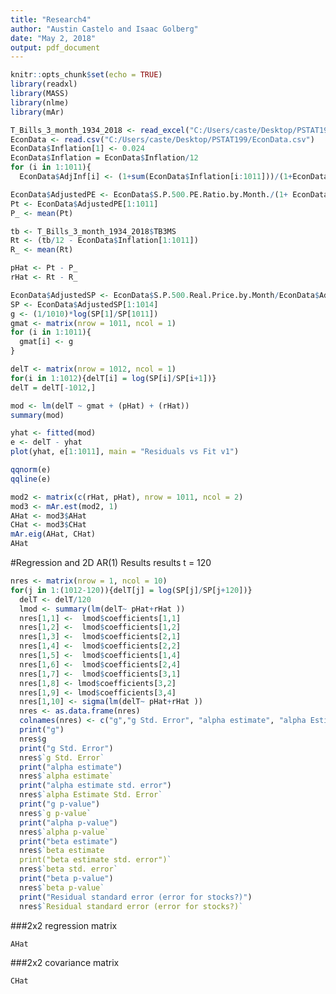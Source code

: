 ---
title: "Research4"
author: "Austin Castelo and Isaac Golberg"
date: "May 2, 2018"
output: pdf_document
---

```{r setup, include=FALSE}
knitr::opts_chunk$set(echo = TRUE)
library(readxl)
library(MASS)
library(nlme)
library(mAr)
```


```{r, include=FALSE}
T_Bills_3_month_1934_2018 <- read_excel("C:/Users/caste/Desktop/PSTAT199/T-Bills.xlsx")
EconData <- read.csv("C:/Users/caste/Desktop/PSTAT199/EconData.csv")
EconData$Inflation[1] <- 0.024
EconData$Inflation = EconData$Inflation/12
for (i in 1:1011){
  EconData$AdjInf[i] <- (1+sum(EconData$Inflation[i:1011]))/(1+EconData$Inflation[1011])}


```


```{r, include=FALSE}
EconData$AdjustedPE <- EconData$S.P.500.PE.Ratio.by.Month./(1+ EconData$Inflation)
Pt <- EconData$AdjustedPE[1:1011]
P_ <- mean(Pt)

tb <- T_Bills_3_month_1934_2018$TB3MS
Rt <- (tb/12 - EconData$Inflation[1:1011])
R_ <- mean(Rt)
```

 
```{r, include=FALSE}
pHat <- Pt - P_
rHat <- Rt - R_

```


```{r, include=FALSE}
EconData$AdjustedSP <- EconData$S.P.500.Real.Price.by.Month/EconData$AdjInf
SP <- EconData$AdjustedSP[1:1014]
g <- (1/1010)*log(SP[1]/SP[1011])
gmat <- matrix(nrow = 1011, ncol = 1)
for (i in 1:1011){
  gmat[i] <- g
}
```

```{r, include=FALSE}
delT <- matrix(nrow = 1012, ncol = 1)
for(i in 1:1012){delT[i] = log(SP[i]/SP[i+1])}
delT = delT[-1012,]
```



```{r, include=FALSE}
mod <- lm(delT ~ gmat + (pHat) + (rHat))
summary(mod)

```

```{r, include=FALSE}
yhat <- fitted(mod)
e <- delT - yhat
plot(yhat, e[1:1011], main = "Residuals vs Fit v1")
```

```{r, include=FALSE}
qqnorm(e)
qqline(e)
```

```{r, include=FALSE}
mod2 <- matrix(c(rHat, pHat), nrow = 1011, ncol = 2)
mod3 <- mAr.est(mod2, 1)
AHat <- mod3$AHat
CHat <- mod3$CHat
mAr.eig(AHat, CHat)
AHat
```
#Regression and 2D AR(1) Results results t = 120

```{r, echo=FALSE}
nres <- matrix(nrow = 1, ncol = 10)
for(j in 1:(1012-120)){delT[j] = log(SP[j]/SP[j+120])}
  delT <- delT/120
  lmod <- summary(lm(delT~ pHat+rHat ))
  nres[1,1] <-  lmod$coefficients[1,1]
  nres[1,2] <-  lmod$coefficients[1,2]
  nres[1,3] <-  lmod$coefficients[2,1]
  nres[1,4] <-  lmod$coefficients[2,2]
  nres[1,5] <-  lmod$coefficients[1,4]
  nres[1,6] <-  lmod$coefficients[2,4]
  nres[1,7] <-  lmod$coefficients[3,1]
  nres[1,8] <- lmod$coefficients[3,2]
  nres[1,9] <- lmod$coefficients[3,4]
  nres[1,10] <- sigma(lm(delT~ pHat+rHat ))
  nres <- as.data.frame(nres)
  colnames(nres) <- c("g","g Std. Error", "alpha estimate", "alpha Estimate Std. Error", "g p-value","alpha p-value", "beta estimate", "beta std. error", "beta p-value", "Residual standard error (error for stocks?)")
  print("g")
  nres$g
  print("g Std. Error") 
  nres$`g Std. Error`
  print("alpha estimate")
  nres$`alpha estimate`
  print("alpha estimate std. error")
  nres$`alpha Estimate Std. Error`
  print("g p-value")
  nres$`g p-value`
  print("alpha p-value")
  nres$`alpha p-value`
  print("beta estimate")
  nres$`beta estimate
  print("beta estimate std. error")`
  nres$`beta std. error`
  print("beta p-value")
  nres$`beta p-value`
  print("Residual standard error (error for stocks?)")
  nres$`Residual standard error (error for stocks?)`
```

###2x2 regression matrix
```{r}
AHat
```

###2x2 covariance matrix
```{r}
CHat
```

